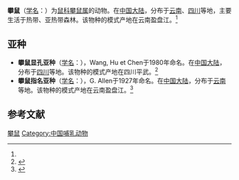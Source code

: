 {{speciesbox
| status = LC 
| status_system = IUCN3.1
| status_ref = <ref name=iucn>{{IUCN|assessor=Lunde, D.|assessor2=Aplin, K.|assessor3=Musser, G.|last-assessor-amp=yes|assessment_year =2008 |id=22933|taxon=''Vernaya fulva''|version=2011.2|accessdate=22 April 2012}}</ref>
| genus = Vernaya
| species = fulva
| authority = [[Glover_Morrill_Allen|G.M. Allen]], 1927<ref name='id1137'>{{cite web| url =http://www.bioinfo.cn/db05/BjdwSpecies.php?action=view&id=1137| title =攀鼠| work =《中国动物物种编目数据库》| publisher =中国科学院微生物研究所| author =中国科学院动物研究所| accessdate =2009-03-27| deadurl =yes| archiveurl =https://web.archive.org/web/20160305050106/http://www.bioinfo.cn/db05/BjdwSpecies.php?action=view&id=1137| archivedate =2016-03-05}}</ref>
| synonyms = ''Octopodomys fulvus''<br>''Vernaya foramena''
| range_map = Vernaya fulva distribution.png }}
'''攀鼠'''（[[学名|学名]]：{{lang|la|''Vernaya fulva''}}）为[[鼠科|鼠科]][[攀鼠属|攀鼠属]]的动物。在[[中国大陆|中国大陆]]，分布于[[云南|云南]]、[[四川|四川]]等地，主要生活于热带、亚热带森林。该物种的模式产地在云南盈盘江。<ref name='id1137'/>

==亚种==
*'''攀鼠显孔亚种'''（[[学名|学名]]：{{lang|la|''Vernaya fulva foramena''}}），Wang, Hu et Chen于1980年命名。在[[中国大陆|中国大陆]]，分布于[[四川|四川]]等地。该物种的模式产地在四川平武。<ref name='id1138'>{{cite web| url =http://www.bioinfo.cn/db05/BjdwSpecies.php?action=view&id=1138| title =攀鼠显孔亚种| work =《中国动物物种编目数据库》| publisher =中国科学院微生物研究所| author =中国科学院动物研究所| accessdate =2009-03-27| deadurl =yes| archiveurl =https://web.archive.org/web/20160305043847/http://www.bioinfo.cn/db05/BjdwSpecies.php?action=view&id=1138| archivedate =2016-03-05}}</ref>
*'''攀鼠指名亚种'''（[[学名|学名]]：{{lang|la|''Vernaya fulva fulva''}}），G. Allen于1927年命名。在[[中国大陆|中国大陆]]，分布于[[云南|云南]]等地。该物种的模式产地在云南盈盘江。<ref name='id1139'>{{cite web| url =http://www.bioinfo.cn/db05/BjdwSpecies.php?action=view&id=1139| title =攀鼠指名亚种| work =《中国动物物种编目数据库》| publisher =中国科学院微生物研究所| author =中国科学院动物研究所| accessdate =2009-03-27| deadurl =yes| archiveurl =https://web.archive.org/web/20160305052408/http://www.bioinfo.cn/db05/BjdwSpecies.php?action=view&id=1139| archivedate =2016-03-05}}</ref>

== 参考文献 ==
{{reflist}}
{{Taxonbar|from=Q1766393}}

[[Category:攀鼠属|攀鼠]]
[[Category:中国哺乳动物|Category:中国哺乳动物]]


{{哺乳类小作品}}